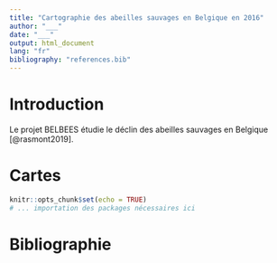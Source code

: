```yaml
---
title: "Cartographie des abeilles sauvages en Belgique en 2016"
author: "___"
date: "___"
output: html_document
lang: "fr"
bibliography: "references.bib"
---
```


# Introduction

Le projet BELBEES étudie le déclin des abeilles sauvages en Belgique [@rasmont2019].

# Cartes

```r
knitr::opts_chunk$set(echo = TRUE)
# ... importation des packages nécessaires ici
```

<!--% Réalisez 3 à 5 cartes ici. Commentez-les et justifiez vos choix. -->

# Bibliographie
